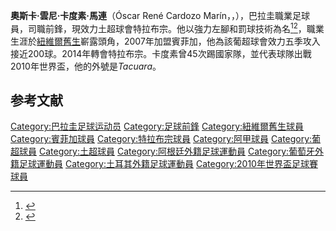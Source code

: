 {{noteta
|G1=足球
|T=zh-hk:奧斯卡·卡度素;zh-cn:奥斯卡·卡多索;
|1=zh-hk:卡度素;zh-cn:卡多索;
|2=zh-hk:奧斯卡·雲尼·卡度素·馬連;zh-cn:奥斯卡·雷尼·卡多索·马林;
}}
{{Spanish name|Cardozo|Marín}}
{{Infobox football biography
|name = 奧斯卡·卡度素<br>Óscar Cardozo
|image = Óscar Cardozo - Trabzonspor.jpg
|caption = Cardozo with [[Trabzonspor|Trabzonspor]] in 2014
|fullname = Óscar René Cardozo Marín
|birth_date = {{birth date and age|1983|5|20|df=yes}}
|birth_place = [[Juan_Eulogio_Estigarribia|Juan Eulogio Estigarribia]], Paraguay
|height = {{Height|m=1.93}}
|position = [[前鋒|前鋒]]
|currentclub = [[特拉布宗|特拉布宗]]
|clubnumber = 7
|youthyears1 = | youthclubs1 = Club 24 de Junio
|years1 = 2003–2004 | clubs1 = [[費比路體育會|費比路體育會]] | caps1 = 34 | goals1 = 20
|years2 = 2004–2006 | clubs2 = [[國民會|國民會]] | caps2 = 63 | goals2 = 22
|years3 = 2006–2007 | clubs3 = [[紐維爾舊生|紐維爾舊生]] | caps3 = 33 | goals3 = 21
|years4 = 2007–2014 | clubs4 = [[賓菲加|賓菲加]]| caps4 = 175 | goals4 = 112
|years5 = 2014–     | clubs5 = [[特拉布宗|特拉布宗]] | caps5 = <!--LEAGUE ONLY-->24<!--LEAGUE ONLY--> | goals5 = <!--LEAGUE ONLY-->15<!--LEAGUE ONLY-->
|nationalyears1 = 2006– | nationalteam1 = [[Paraguay_national_football_team|Paraguay]] | nationalcaps1 = 49 | nationalgoals1 = 9
|club-update = 19 April 2015
|nationalteam-update = 15 October 2013
}}
'''奧斯卡·雲尼·卡度素·馬連'''（Óscar René Cardozo Marín，{{IPA-es|ˈoskaɾ reˈne karˈðoso maˈɾin}}，{{bd|1983年|5月20日}}），巴拉圭職業足球員，司職前鋒，現效力土超球會特拉布宗。他以強力左腳和罰球技術為名<ref>{{cite web|url=http://www.futebol365.pt/noticias/artigo.asp?ID=86743&CAT=Comentarios#.UkdtLdxdb5o|title=Hélder Postiga, Oscar Cardozo e Rui Patrício: O estigma do Patinho Feio|trans_title=Hélder Postiga, Oscar Cardozo and Rui Patrício: The Ugly Duckling stigma|publisher=Futebol 365|language=pt|date=8 June 2013|accessdate=29 September 2013|deadurl=yes|archiveurl=https://web.archive.org/web/20131002075856/http://www.futebol365.pt/noticias/artigo.asp?ID=86743&CAT=Comentarios#.UkdtLdxdb5o|archivedate=2013年10月2日}}</ref><ref>{{cite web|url=http://www.record.xl.pt/Futebol/Nacional/1a_liga/Benfica/interior.aspx?content_id=831987|title=Cardozo treinava livres e à noite ia para a escola|trans_title=Cardozo practiced free kicks and went to school at night|publisher=[[Record_(newspaper)|Record]]|language=pt|date=8 July 2013|accessdate=29 September 2013|deadurl=yes|archiveurl=https://web.archive.org/web/20130914143022/http://www.record.xl.pt/Futebol/Nacional/1a_liga/Benfica/interior.aspx?content_id=831987|archivedate=2013年9月14日|df=}}</ref>，職業生涯於[[紐維爾舊生|紐維爾舊生]]嶄露頭角，2007年加盟賓菲加，他為該葡超球會效力五季攻入接近200球。2014年轉會特拉布宗。卡度素曾45次踢國家隊，並代表球隊出戰2010年世界盃，他的外號是''Tacuara''。

==参考文献==
{{reflist}}

{{2010年世界盃足球賽巴拉圭參賽名單}}

{{DEFAULTSORT:Cardozo, Oscar}}
[[Category:巴拉圭足球运动员|Category:巴拉圭足球运动员]]
[[Category:足球前鋒|Category:足球前鋒]]
[[Category:紐維爾舊生球員|Category:紐維爾舊生球員]]
[[Category:賓菲加球員|Category:賓菲加球員]]
[[Category:特拉布宗球員|Category:特拉布宗球員]]
[[Category:阿甲球員|Category:阿甲球員]]
[[Category:葡超球員|Category:葡超球員]]
[[Category:土超球員|Category:土超球員]]
[[Category:阿根廷外籍足球運動員|Category:阿根廷外籍足球運動員]]
[[Category:葡萄牙外籍足球運動員|Category:葡萄牙外籍足球運動員]]
[[Category:土耳其外籍足球運動員|Category:土耳其外籍足球運動員]]
[[Category:2010年世界盃足球賽球員|Category:2010年世界盃足球賽球員]]